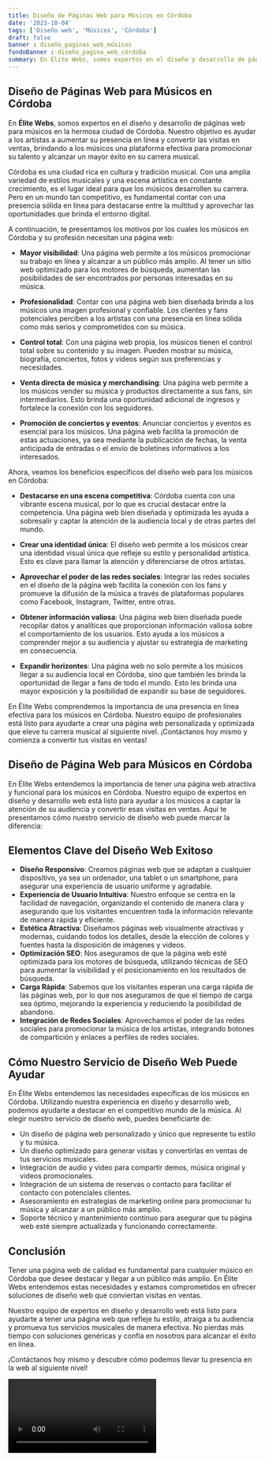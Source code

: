```yaml
---
title: Diseño de Páginas Web para Músicos en Córdoba
date: '2023-10-04'
tags: ['Diseño web', 'Músicos', 'Córdoba']
draft: false
banner : diseño_paginas_web_músicos
fondoBanner : diseño_pagina_web_córdoba
summary: En Élite Webs, somos expertos en el diseño y desarrollo de páginas web para músicos en la hermosa ciudad de Córdoba. Nuestro objetivo es ayudar a los artistas a aumentar su presencia en línea y convertir las visitas en ventas, brindando a los músicos una plataforma efectiva para promocionar su talento y alcanzar un mayor éxito en su carrera musical.
---
```


## Diseño de Páginas Web para Músicos en Córdoba

En **Élite Webs**, somos expertos en el diseño y desarrollo de páginas web para músicos en la hermosa ciudad de Córdoba. Nuestro objetivo es ayudar a los artistas a aumentar su presencia en línea y convertir las visitas en ventas, brindando a los músicos una plataforma efectiva para promocionar su talento y alcanzar un mayor éxito en su carrera musical.

Córdoba es una ciudad rica en cultura y tradición musical. Con una amplia variedad de estilos musicales y una escena artística en constante crecimiento, es el lugar ideal para que los músicos desarrollen su carrera. Pero en un mundo tan competitivo, es fundamental contar con una presencia sólida en línea para destacarse entre la multitud y aprovechar las oportunidades que brinda el entorno digital.

A continuación, te presentamos los motivos por los cuales los músicos en Córdoba y su profesión necesitan una página web:

- **Mayor visibilidad**: Una página web permite a los músicos promocionar su trabajo en línea y alcanzar a un público más amplio. Al tener un sitio web optimizado para los motores de búsqueda, aumentan las posibilidades de ser encontrados por personas interesadas en su música.

- **Profesionalidad**: Contar con una página web bien diseñada brinda a los músicos una imagen profesional y confiable. Los clientes y fans potenciales perciben a los artistas con una presencia en línea sólida como más serios y comprometidos con su música.

- **Control total**: Con una página web propia, los músicos tienen el control total sobre su contenido y su imagen. Pueden mostrar su música, biografía, conciertos, fotos y videos según sus preferencias y necesidades.

- **Venta directa de música y merchandising**: Una página web permite a los músicos vender su música y productos directamente a sus fans, sin intermediarios. Esto brinda una oportunidad adicional de ingresos y fortalece la conexión con los seguidores.

- **Promoción de conciertos y eventos**: Anunciar conciertos y eventos es esencial para los músicos. Una página web facilita la promoción de estas actuaciones, ya sea mediante la publicación de fechas, la venta anticipada de entradas o el envío de boletines informativos a los interesados.

Ahora, veamos los beneficios específicos del diseño web para los músicos en Córdoba:

- **Destacarse en una escena competitiva**: Córdoba cuenta con una vibrante escena musical, por lo que es crucial destacar entre la competencia. Una página web bien diseñada y optimizada les ayuda a sobresalir y captar la atención de la audiencia local y de otras partes del mundo.

- **Crear una identidad única**: El diseño web permite a los músicos crear una identidad visual única que refleje su estilo y personalidad artística. Esto es clave para llamar la atención y diferenciarse de otros artistas.

- **Aprovechar el poder de las redes sociales**: Integrar las redes sociales en el diseño de la página web facilita la conexión con los fans y promueve la difusión de la música a través de plataformas populares como Facebook, Instagram, Twitter, entre otras.

- **Obtener información valiosa**: Una página web bien diseñada puede recopilar datos y analíticas que proporcionan información valiosa sobre el comportamiento de los usuarios. Esto ayuda a los músicos a comprender mejor a su audiencia y ajustar su estrategia de marketing en consecuencia.

- **Expandir horizontes**: Una página web no solo permite a los músicos llegar a su audiencia local en Córdoba, sino que también les brinda la oportunidad de llegar a fans de todo el mundo. Esto les brinda una mayor exposición y la posibilidad de expandir su base de seguidores.

En Élite Webs comprendemos la importancia de una presencia en línea efectiva para los músicos en Córdoba. Nuestro equipo de profesionales está listo para ayudarte a crear una página web personalizada y optimizada que eleve tu carrera musical al siguiente nivel. ¡Contáctanos hoy mismo y comienza a convertir tus visitas en ventas!

<GifSeo />

<Cta />

## Diseño de Página Web para Músicos en Córdoba

En Élite Webs entendemos la importancia de tener una página web atractiva y funcional para los músicos en Córdoba. Nuestro equipo de expertos en diseño y desarrollo web está listo para ayudar a los músicos a captar la atención de su audiencia y convertir esas visitas en ventas. Aquí te presentamos cómo nuestro servicio de diseño web puede marcar la diferencia:

## Elementos Clave del Diseño Web Exitoso

- **Diseño Responsivo**: Creamos páginas web que se adaptan a cualquier dispositivo, ya sea un ordenador, una tablet o un smartphone, para asegurar una experiencia de usuario uniforme y agradable.
- **Experiencia de Usuario Intuitiva**: Nuestro enfoque se centra en la facilidad de navegación, organizando el contenido de manera clara y asegurando que los visitantes encuentren toda la información relevante de manera rápida y eficiente.
- **Estética Atractiva**: Diseñamos páginas web visualmente atractivas y modernas, cuidando todos los detalles, desde la elección de colores y fuentes hasta la disposición de imágenes y videos.
- **Optimización SEO**: Nos aseguramos de que la página web esté optimizada para los motores de búsqueda, utilizando técnicas de SEO para aumentar la visibilidad y el posicionamiento en los resultados de búsqueda.
- **Carga Rápida**: Sabemos que los visitantes esperan una carga rápida de las páginas web, por lo que nos aseguramos de que el tiempo de carga sea óptimo, mejorando la experiencia y reduciendo la posibilidad de abandono.
- **Integración de Redes Sociales**: Aprovechamos el poder de las redes sociales para promocionar la música de los artistas, integrando botones de compartición y enlaces a perfiles de redes sociales.

## Cómo Nuestro Servicio de Diseño Web Puede Ayudar

En Élite Webs entendemos las necesidades específicas de los músicos en Córdoba. Utilizando nuestra experiencia en diseño y desarrollo web, podemos ayudarte a destacar en el competitivo mundo de la música. Al elegir nuestro servicio de diseño web, puedes beneficiarte de:

- Un diseño de página web personalizado y único que represente tu estilo y tu música.
- Un diseño optimizado para generar visitas y convertirlas en ventas de tus servicios musicales.
- Integración de audio y video para compartir demos, música original y videos promocionales.
- Integración de un sistema de reservas o contacto para facilitar el contacto con potenciales clientes.
- Asesoramiento en estrategias de marketing online para promocionar tu música y alcanzar a un público más amplio.
- Soporte técnico y mantenimiento continuo para asegurar que tu página web esté siempre actualizada y funcionando correctamente.

## Conclusión

Tener una página web de calidad es fundamental para cualquier músico en Córdoba que desee destacar y llegar a un público más amplio. En Élite Webs entendemos estas necesidades y estamos comprometidos en ofrecer soluciones de diseño web que conviertan visitas en ventas.

Nuestro equipo de expertos en diseño y desarrollo web está listo para ayudarte a tener una página web que refleje tu estilo, atraiga a tu audiencia y promueva tus servicios musicales de manera efectiva. No pierdas más tiempo con soluciones genéricas y confía en nosotros para alcanzar el éxito en línea.

¡Contáctanos hoy mismo y descubre cómo podemos llevar tu presencia en la web al siguiente nivel!

<Video />

<CtaBot job='Músicos' city='Córdoba'/>

<Gmaps query='Córdoba+españa+maps' />